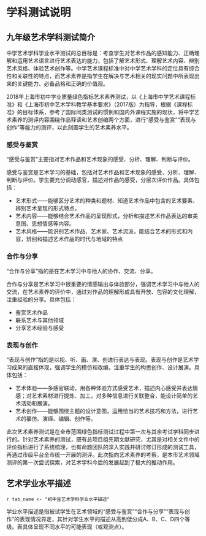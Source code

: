 <!-- chapter description -->
\mytext

# 学科测试说明

## 九年级艺术学科测试简介

中学艺术学科学业水平测试的总目标是：考查学生对艺术作品的感知能力、正确理解和运用艺术语言进行艺术表达的能力，包括了解艺术形式、理解艺术内容、辨别艺术风格、体验艺术创作等。中学艺术课程标准中对中学艺术学科的定位具有综合性和关联性的特点，而艺术素养是指学生在解决与艺术相关的现实问题中所表现出来的关键能力、必备品格和正确的价值观。

2018年上海市初中学业质量绿色指标艺术素养测试，以《上海市中学艺术课程标准》和《上海市初中艺术学科教学基本要求》（2017版）为指导，根据《课程标准》的目标体系，参考了国际同类测试的惯例和国内外课程实施的现状，将中学艺术素养的测评内容围绕作品释读和艺术创编两个方面，进行“感受与鉴赏”“表现与创作”等能力的测评，以此刻画学生的艺术素养水平。

### 感受与鉴赏

“感受与鉴赏”主要指对艺术作品和艺术现象的感受、分析、理解、判断与评价。

感受与鉴赏是艺术学习的基础，包括对艺术作品和艺术现象的感受、分析、理解、判断与评价。学生要充分调动感官，描述对作品的感受，分层次评价作品。具体包括：

- 艺术形式——能够区分艺术的种类和题材、知道艺术作品中包含的艺术要素、辨别艺术呈现的形式特点，
- 艺术内容——能够结合艺术作品的呈现形式，分析和描述艺术作品表达的审美意图、思想情感等内容。
- 艺术风格——能识别艺术作品、艺术家、艺术流派，能结合艺术的形式和内容，辨别和描述艺术作品的时代与地域的特点

### 合作与分享 

“合作与分享”指的是在艺术学习中与他人的协作、交流、分享。

合作与分享是艺术学习中很重要的情感输出与体验部分，强调艺术学习中与他人的交流，在艺术素养的评价中，通过对作品的理解形成具有开放、包容的文化理解，注重经验的分享。具体包括：

- 鉴赏艺术作品
- 联系艺术与其他领域
- 分享艺术经验与感受


### 表现与创作

“表现与创作”指的是以视、听、画、演、创进行表达与表现。表现与创作是艺术学习成果的直接体现，强调学生的模仿和改编，注重学生的构思创作、设计展演。具体包括：

- 艺术体验——多感官联动，用各种体验方式感受艺术，描述内心感受并表达情感；对艺术素材进行提炼、加工，对多种信息进行关联整合，能设计简单的艺术活动和展演。
- 艺术创作——能够围绕主题的设计意图，运用恰当的艺术技巧和方法，进行艺术的摹仿、演绎、编辑、创作等。

此次艺术素养测试是在全市范围绿色指标测试过程中第一次与其余考试学科同步进行的。针对艺术素养的测试，既有总项目组先期文献研究，尤其是对相关文件中的评价指标进行了系统梳理，也有命题团队的深入实践并研讨修订形成的测试工具，再通过市级平台全市统一开展的测评。此次指向艺术素养的考察，是本市艺术领域测评的第一次尝试探索，对艺术学科今后的发展起到了极大的推动作用。

\clearpage

## 艺术学业水平描述

`r tab_name <- "初中生艺术学科学业水平描述" `

学业水平描述是指被试学生在艺术领域的“感受与鉴赏”“合作与分享”“表现与创作”的表现情况界定，其针对学生水平的描述从高到低分成A、B、C、D四个等级。表\ref{tab: `r tab_name`}具体呈现不同水平的可能表现（或观测点）。

\begin{itshape}
\mytable
\begin{longtable}{|c|c|p{12cm}|}
\caption{`r tab_name`} \label{tab: `r tab_name`} \\  

\hline
能力维度	& 水平 &	水平描述 \\ \hline
\multirow{23}{*}{\makecell{感受与鉴赏}} &	\multirow{8}{*}{A}	 & $\star$	能准确感受并体会音乐、舞蹈、戏剧等表演艺术的表现形式 \\ \cline{3-3}
 & & $\star$	能准确感受并体会绘画、雕塑、设计等造型艺术的表现形式 \\ \cline{3-3}
 & & $\star$  能感受并分析作品中艺术要素的表现意义 \\ \cline{3-3}
 & & $\star$ 能知道并说明音乐的种类和体裁，如声乐、器乐及其下属体裁等 \\ \cline{3-3}
 & & $\star$ 能知道并说明美术的种类和体裁，如绘画、雕塑、建筑、书法、工艺、设计及其下属体裁等 \\ \cline{3-3}
 & & $\star$ 能准确感受舞蹈、戏曲表达的人物情感 \\ \cline{3-3}
 & & $\star$ 能准确体会不同时期音乐、美术作品的艺术特色，并了解作品中蕴含的时代发展特点 \\ \cline{3-3}
 & & $\star$ 能知道并了解不同门类具有代表性的艺术家及其艺术经历 \\ \cline{2-3}
 &	\multirow{8}{*}{B} & $\star$	能感受并适当体会音乐、舞蹈、戏剧等表演艺术的表现形式 \\ \cline{3-3}
 & & $\star$ 能感受并适当体会绘画、雕塑、设计等造型艺术的表现形式  \\ \cline{3-3}
 & & $\star$ 能感受作并适当分析品中艺术要素的表现意义  \\ \cline{3-3}
 & & $\star$ 能知道并适当说明音乐的种类和体裁，如声乐、器乐及其下属体裁等  \\ \cline{3-3}
 & & $\star$ 能知道并适当说明美术的种类和体裁，如绘画、雕塑、建筑、书法、工艺、设计及其下属体裁等  \\ \cline{3-3}
 & & $\star$ 能感受舞蹈、戏曲表达的人物情感  \\ \cline{3-3}
 & & $\star$ 能较为准确地体会不同时期音乐、美术作品的艺术特色，并了解作品中蕴含的时代发展特点  \\ \cline{3-3}
 & & $\star$ 能知道不同门类具有代表性的艺术家及其艺术经历  \\ \cline{2-3}
 &	\multirow{8}{*}{C} & $\star$	能知道音乐、舞蹈、戏剧等表演艺术的表现形式  \\ \cline{3-3}
 & & $\star$ 能知道体会绘画、雕塑、设计等造型艺术的表现形式  \\ \cline{3-3}
 & & $\star$ 能了解艺术要素的表现意义  \\ \cline{3-3}
 & & $\star$ 能知道音乐的种类和体裁，如声乐、知道器乐及其下属体裁等  \\ \cline{3-3}
 & & $\star$ 能知道美术的种类和体裁，如绘画、雕塑、建筑、书法、工艺、设计及其下属体裁等  \\ \cline{3-3}
 & & $\star$ 能初步感受舞蹈、戏曲表达的人物情感  \\ \cline{3-3}
 & & $\star$ 能基本知道不同时期音乐、美术作品的艺术特色  \\ \cline{3-3}
 & & $\star$ 基本了解不同门类具有代表性的艺术家及其艺术经历。  \\ \cline{2-3}
 &	\multirow{8}{*}{D} & $\star$	不知道音乐、舞蹈、戏剧等表演艺术的表现形式 \\ \cline{3-3}
 & & $\star$ 不知道体会绘画、雕塑、设计等造型艺术的表现形式 \\ \cline{3-3}
 & & $\star$ 不能了解艺术要素的表现意义 \\ \cline{3-3}
 & & $\star$ 不知道音乐的种类和体裁，如声乐、知道器乐及其下属体裁等 \\ \cline{3-3}
 & & $\star$ 不知道美术的种类和体裁，如绘画、雕塑、建筑、书法、工艺、设计及其下属体裁等 \\ \cline{3-3}
 & & $\star$ 不能初步感受舞蹈、戏曲表达的人物情感 \\ \cline{3-3}
 & & $\star$ 不知道不同时期音乐、美术作品的艺术特色 \\ \cline{1-3}

\multirow{12}{*}{合作与分享}	& \multirow{3}{*}{A}	& $\star$	能准确评价音乐、美术及其相关艺术作品的情感表达 \\ \cline{3-3}
 & & $\star$ 能主动并准确模仿音乐、美术及其相关艺术的表达手法,表现喜、怒、哀、乐等情感 \\ \cline{3-3}
 & & $\star$ 能主动并准确用各种形式表达对音乐、美术及其相关艺术作品的感受 \\ \cline{2-3}
 & \multirow{3}{*}{B}	& $\star$	能较准确评价音乐、美术及其相关艺术作品的情感表达 \\ \cline{3-3}
 & & $\star$ 能主动并较好模仿音乐、美术及其相关艺术的表达手法,表现喜、怒、哀、乐等情感 \\ \cline{3-3}
 & & $\star$ 能主动并较为准确用各种形式表达对音乐、美术及其相关艺术作品的感受 \\ \cline{2-3}
 & \multirow{3}{*}{C}	& $\star$	能评价音乐、美术及其相关艺术作品的情感表达 \\ \cline{3-3}
 & & $\star$ 能模仿音乐、美术及其相关艺术的表达手法,表现喜、怒、哀、乐等情感 \\ \cline{3-3}
 & & $\star$ 能基本准确用各种形式表现对音乐、美术及其相关艺术作品的感受 \\ \cline{2-3}
 & \multirow{3}{*}{D}	& $\star$	不能准确评价音乐、美术及其相关艺术作品的情感表达 \\ \cline{3-3}
 & & $\star$ 不能模仿音乐、美术及其相关艺术的表达手法,表现喜、怒、哀、乐等情感 \\ \cline{3-3}
 & & $\star$ 不能用各种形式表现对音乐、美术及其相关艺术作品的感受 \\ \cline{1-3}

\multirow{8}{*}{表现与创作}	& A	& $\star$ 能主动收集、筛选、提炼创作素材，并准确运用相关内容表现 \\ \cline{3-3}
 & & $\star$ 能积极主动借鉴艺术家的创意,进行艺术构思 \\ \cline{2-3}
 & B & $\star$	能主动收集、筛选、提炼创作素材，并运用相关内容表现 \\ \cline{3-3}
 & & $\star$ 能借鉴艺术家的创意,进行艺术构思 \\ \cline{2-3}
 & C & $\star$ 能运用所给素材，进行内容表现 \\ \cline{3-3}
 & & $\star$ 能尝试借鉴艺术家的创意,进行艺术构思 \\ \cline{2-3}
 & D & $\star$ 不能收集、筛选、提炼创作素材，并表现 \\ \cline{3-3}
 & & $\star$ 不能借鉴艺术家的创意,进行艺术构思 \\ \cline{1-3}

\end{longtable}
\end{itshape}

<!-- end of chapter description -->
